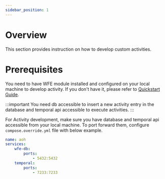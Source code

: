 ```yaml
---
sidebar_position: 1
---
```


# Overview

This section provides instruction on how to develop custom activities.

# Prerequisites

You need to have WFE module installed and configured on your local machine to develop activity. If you don't have it,
please refer to [Quickstart Guide](../../quickstart/overview.mdx).

:::important
You need db accessible to insert a new activity entry in the database and temporal api accessible to execute activities.
:::

For Activity development, make sure you have database and temporal api accessible from your local machine. To port
forward them, configure `compose.override.yml` file with below example.

```yaml
name: aoh
services:
    wfe-db:
        ports:
            - 5432:5432
    temporal:
        ports:
            - 7233:7233
```
